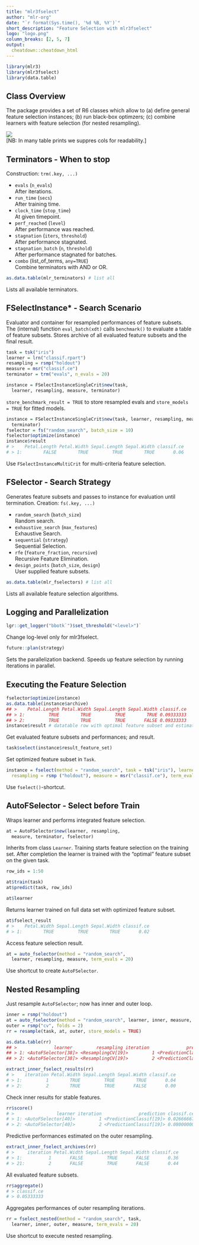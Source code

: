 ```yaml
---
title: "mlr3fselect"
author: "mlr-org"
date: "`r format(Sys.time(), '%d %B, %Y')`"
short_description: "Feature Selection with mlr3fselect"
logo: "logo.png"
column_breaks: [2, 5, 7]
output: 
  cheatdown::cheatdown_html
---
```


```r
library(mlr3)
library(mlr3fselect)
library(data.table)
```

## Class Overview
The package provides a set of R6 classes which allow to 
(a) define general feature selection instances;
(b) run black-box optimzers;
(c) combine learners with feature selection (for nested resampling).
					
![](class_diagram.png)
<br>
[NB: In many table prints we suppres cols for readability.]

## Terminators - When to stop

Construction: `trm(.key, ...)`

* `evals` (`n_evals`)<br> After iterations.
* `run_time` (`secs `)<br> After training time.
* `clock_time` (`stop_time `)<br> At given timepoint.
* `perf_reached` (`level`)<br> After performance was reached.
* `stagnation` (`iters`, `threshold`)<br> After performance stagnated.
* `stagnation_batch` (`n`, `threshold`) <br> After performance stagnated for batches.
* `combo` (list_of_terms, `any=TRUE`)<br>Combine terminators with AND or OR.
```r
as.data.table(mlr_terminators) # list all
```

Lists all available terminators.

## FSelectInstance* - Search Scenario
					
Evaluator and container for resampled performances of feature subsets.
The (internal) function `eval_batch(xdt)` calls `benchmark()` to evaluate a table of feature subsets. 
Stores archive of all evaluated feature subsets and the final result.

```r
task = tsk("iris")
learner = lrn("classif.rpart")
resampling = rsmp("holdout")
measure = msr("classif.ce")
terminator = trm("evals", n_evals = 20)
```

```r
instance = FSelectInstanceSingleCrit$new(task, 
  learner, resampling, measure, terminator)
```

`store_benchmark_result = TRUE` to store resampled evals and `store_models = TRUE` for fitted models.

```r
instance = FSelectInstanceSingleCrit$new(task, learner, resampling, measure, 
  terminator)
fselector = fs("random_search", batch_size = 10)
fselector$optimize(instance)
instance$result
# >    Petal.Length Petal.Width Sepal.Length Sepal.Width classif.ce
# > 1:        FALSE        TRUE         TRUE        TRUE       0.06
```

Use `FSelectInstanceMultiCrit` for multi-criteria feature selection.

## FSelector - Search Strategy
						
Generates feature subsets and passes to instance for evaluation until termination.
Creation: `fs(.key, ...)`
						
* `random_search` (`batch_size`) <br> Random search.
* `exhaustive_search` (`max_features`) <br> Exhaustive Search.
* `sequential` (`strategy`) <br> Sequential Selection.
* `rfe` (`feature_fraction`, `recursive`) <br> Recursive Feature Elimination.
* `design_points` (`batch_size `, `design`) <br> User supplied feature subsets.
						
```r
as.data.table(mlr_fselectors) # list all
```

Lists all available feature selection algorithms.

## Logging and Parallelization

```r
lgr::get_logger("bbotk`")$set_threshold("<level>")`
```

Change log-level only for mlr3fselect.

```r
future::plan(strategy)
```

Sets the parallelization backend.
Speeds up feature selection by running iterations in parallel.
				
## Executing the Feature Selection

```r
fselector$optimize(instance)
as.data.table(instance$archive)
## >    Petal.Length Petal.Width Sepal.Length Sepal.Width classif.ce
## > 1:         TRUE        TRUE         TRUE        TRUE 0.09333333
## > 2:         TRUE        TRUE         TRUE       FALSE 0.09333333 
instance$result # datatable row with optimal feature subset and estimated perf
```

Get evaluated feature subsets and performances; and result.
			
```r
task$select(instance$result_feature_set)
```

Set optimized feature subset in `Task`.

```r
instance = fselect(method = "random_search", task = tsk("iris"), learner = learner, 
  resampling = rsmp ("holdout"), measure = msr("classif.ce"), term_evals = 20)
```

Use `fselect()`-shortcut.

## AutoFSelector - Select before Train

Wraps learner and performs integrated feature selection.
						
```r
at = AutoFSelector$new(learner, resampling,
  measure, terminator, fselector)
```
						
Inherits from class `Learner`.
Training starts feature selection on the training set.
After completion the learner is trained with the "optimal" feature subset on the given task.

```r
row_ids = 1:50
```

```r
at$train(task)
at$predict(task, row_ids)
```

```r
at$learner
```

Returns learner trained on full data set with optimized feature subset.

```r
at$fselect_result
# >    Petal.Width Sepal.Length Sepal.Width classif.ce
# > 1:        TRUE         TRUE        TRUE       0.02
```

Access feature selection result.

```r
at = auto_fselector(method = "random_search",
  learner, resampling, measure, term_evals = 20)
```

Use shortcut to create `AutoFSelector`.

## Nested Resampling

Just resample `AutoFSelector`; now has inner and outer loop.
						
```r
inner = rsmp("holdout")
at = auto_fselector(method = "random_search", learner, inner, measure, term_evals = 20)
outer = rsmp("cv", folds = 2)
rr = resample(task, at, outer, store_models = TRUE)

as.data.table(rr)
## >              learner         resampling iteration              prediction
## > 1: <AutoFSelector[38]> <ResamplingCV[19]>         1 <PredictionClassif[19]>
## > 2: <AutoFSelector[38]> <ResamplingCV[19]>         2 <PredictionClassif[19]>
```

```r
extract_inner_fselect_results(rr)
# >    iteration Petal.Width Sepal.Length Sepal.Width classif.ce
# > 1:         1        TRUE         TRUE        TRUE       0.04
# > 2:         2        TRUE         TRUE       FALSE       0.00
```

Check inner results for stable features.

```r
rr$score()
# >                learner iteration              prediction classif.ce
# > 1: <AutoFSelector[40]>         1 <PredictionClassif[19]> 0.02666667
# > 2: <AutoFSelector[40]>         2 <PredictionClassif[19]> 0.08000000
```

Predictive performances estimated on the outer resampling.

```r
extract_inner_fselect_archives(rr)
# >     iteration Petal.Width Sepal.Length Sepal.Width classif.ce
# > 1:          1       FALSE         TRUE       FALSE       0.36
# > 21:         2       FALSE         TRUE       FALSE       0.44

```

All evaluated feature subsets.

```r
rr$aggregate()
# > classif.ce 
# > 0.05333333 
```

Aggregates performances of outer resampling iterations. 
							
```r
rr = fselect_nested(method = "random_search", task, 
  learner, inner, outer, measure, term_evals = 20)
```

Use shortcut to execute nested resampling.
